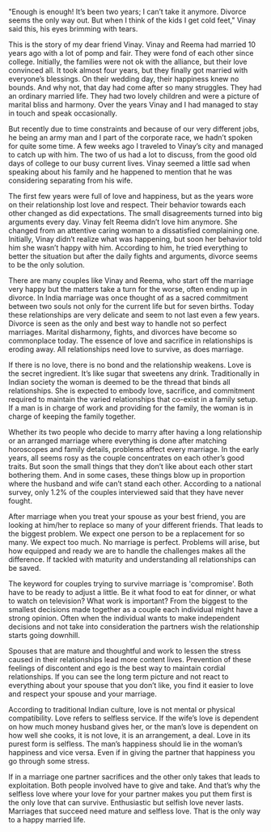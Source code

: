 "Enough is enough! It’s been two years; I can’t take it anymore. Divorce seems the only way out. But when I think of the kids I get cold feet," Vinay said this, his eyes brimming with tears.

This is the story of my dear friend Vinay. Vinay and Reema had married 10 years ago with a lot of pomp and fair. They were fond of each other since college. Initially, the families were not ok with the alliance, but their love convinced all. It took almost four years, but they finally got married with everyone’s blessings. On their wedding day, their happiness knew no bounds. And why not, that day had come after so many struggles. They had an ordinary married life. They had two lovely children and were a picture of marital bliss and harmony. Over the years Vinay and I had managed to stay in touch and speak occasionally.

But recently due to time constraints and because of our very different jobs, he being an army man and I part of the corporate race, we hadn’t spoken for quite some time. A few weeks ago I traveled to Vinay’s city and managed to catch up with him. The two of us had a lot to discuss, from the good old days of college to our busy current lives. Vinay seemed a little sad when speaking about his family and he happened to mention that he was considering separating from his wife.

The first few years were full of love and happiness, but as the years wore on their relationship lost love and respect. Their behavior towards each other changed as did expectations. The small disagreements turned into big arguments every day. Vinay felt Reema didn’t love him anymore. She changed from an attentive caring woman to a dissatisfied complaining one. Initially, Vinay didn’t realize what was happening, but soon her behavior told him she wasn’t happy with him. According to him, he tried everything to better the situation but after the daily fights and arguments, divorce seems to be the only solution.


There are many couples like Vinay and Reema, who start off the marriage very happy but the matters take a turn for the worse, often ending up in divorce. In India marriage was once thought of as a sacred commitment between two souls not only for the current life but for seven births. Today these relationships are very delicate and seem to not last even a few years. Divorce is seen as the only and best way to handle not so perfect marriages. Marital disharmony, fights, and divorces have become so commonplace today. The essence of love and sacrifice in relationships is eroding away. All relationships need love to survive, as does marriage.

If there is no love, there is no bond and the relationship weakens. Love is the secret ingredient. It’s like sugar that sweetens any drink. Traditionally in Indian society the woman is deemed to be the thread that binds all relationships. She is expected to embody love, sacrifice, and commitment required to maintain the varied relationships that co-exist in a family setup. If a man is in charge of work and providing for the family, the woman is in charge of keeping the family together.

Whether its two people who decide to marry after having a long relationship or an arranged marriage where everything is done after matching horoscopes and family details, problems affect every marriage. In the early years, all seems rosy as the couple concentrates on each other’s good traits. But soon the small things that they don’t like about each other start bothering them. And in some cases, these things blow up in proportion where the husband and wife can’t stand each other. According to a national survey, only 1.2% of the couples interviewed said that they have never fought.



After marriage when you treat your spouse as your best friend, you are looking at him/her to replace so many of your different friends. That leads to the biggest problem. We expect one person to be a replacement for so many. We expect too much. No marriage is perfect. Problems will arise, but how equipped and ready we are to handle the challenges makes all the difference. If tackled with maturity and understanding all relationships can be saved.

The keyword for couples trying to survive marriage is 'compromise'. Both have to be ready to adjust a little. Be it what food to eat for dinner, or what to watch on television? What work is important? From the biggest to the smallest decisions made together as a couple each individual might have a strong opinion. Often when the individual wants to make independent decisions and not take into consideration the partners wish the relationship starts going downhill.

Spouses that are mature and thoughtful and work to lessen the stress caused in their relationships lead more content lives. Prevention of these feelings of discontent and ego is the best way to maintain cordial relationships. If you can see the long term picture and not react to everything about your spouse that you don’t like, you find it easier to love and respect your spouse and your marriage.


According to traditional Indian culture, love is not mental or physical compatibility. Love refers to selfless service. If the wife’s love is dependent on how much money husband gives her, or the man’s love is dependent on how well she cooks, it is not love, it is an arrangement, a deal. Love in its purest form is selfless. The man’s happiness should lie in the woman’s happiness and vice versa. Even if in giving the partner that happiness you go through some stress.

If in a marriage one partner sacrifices and the other only takes that leads to exploitation. Both people involved have to give and take. And that’s why the selfless love where your love for your partner makes you put them first is the only love that can survive. Enthusiastic but selfish love never lasts. Marriages that succeed need mature and selfless love. That is the only way to a happy married life.

